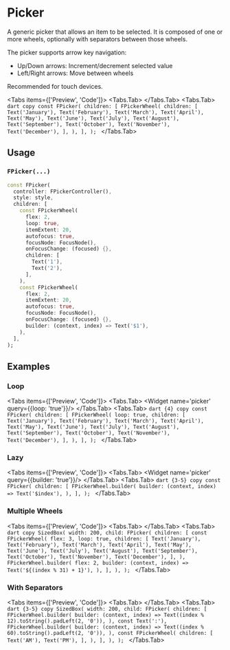 
# Picker

A generic picker that allows an item to be selected. It is composed of one or more wheels, optionally with separators
between those wheels.

The picker supports arrow key navigation:

- Up/Down arrows: Increment/decrement selected value
- Left/Right arrows: Move between wheels

Recommended for touch devices.

<LinkBadgeGroup>
    <LinkBadge label="API Reference" href="https://pub.dev/documentation/forui/latest/forui.widgets.picker/"/>
</LinkBadgeGroup>

<Tabs items={['Preview', 'Code']}>
    <Tabs.Tab>
        <Widget name='picker' query={{}}/>
    </Tabs.Tab>
    <Tabs.Tab>
        ```dart copy
        const FPicker(
          children: [
            FPickerWheel(
              children: [
                Text('January'),
                Text('February'),
                Text('March'),
                Text('April'),
                Text('May'),
                Text('June'),
                Text('July'),
                Text('August'),
                Text('September'),
                Text('October'),
                Text('November'),
                Text('December'),
              ],
            ),
          ],
        );
        ```
    </Tabs.Tab>
</Tabs>

## Usage

### `FPicker(...)`

```dart copy
const FPicker(
  controller: FPickerController(),
  style: style,
  children: [
    const FPickerWheel(
      flex: 2,
      loop: true,
      itemExtent: 20,
      autofocus: true,
      focusNode: FocusNode(),
      onFocusChange: (focused) {},
      children: [
        Text('1'),
        Text('2'),
      ],
    ),
    const FPickerWheel(
      flex: 2,
      itemExtent: 20,
      autofocus: true,
      focusNode: FocusNode(),
      onFocusChange: (focused) {},
      builder: (context, index) => Text('$1'),
    ),
  ],
);
```

## Examples

### Loop

<Tabs items={['Preview', 'Code']}>
    <Tabs.Tab>
        <Widget name='picker' query={{loop: 'true'}}/>
    </Tabs.Tab>
    <Tabs.Tab>
        ```dart {4} copy
        const FPicker(
          children: [
            FPickerWheel(
              loop: true,
              children: [
                Text('January'),
                Text('February'),
                Text('March'),
                Text('April'),
                Text('May'),
                Text('June'),
                Text('July'),
                Text('August'),
                Text('September'),
                Text('October'),
                Text('November'),
                Text('December'),
              ],
            ),
          ],
        );
        ```
    </Tabs.Tab>
</Tabs>

### Lazy

<Tabs items={['Preview', 'Code']}>
    <Tabs.Tab>
        <Widget name='picker' query={{builder: 'true'}}/>
    </Tabs.Tab>
    <Tabs.Tab>
        ```dart {3-5} copy
        const FPicker(
          children: [
            FPickerWheel.builder(
              builder: (context, index) => Text('$index'),
            ),
          ],
        );
        ```
    </Tabs.Tab>
</Tabs>

### Multiple Wheels

<Tabs items={['Preview', 'Code']}>
    <Tabs.Tab>
        <Widget name='picker' variant='multiple'/>
    </Tabs.Tab>
    <Tabs.Tab>
        ```dart copy
        SizedBox(
          width: 200,
          child: FPicker(
            children: [
              const FPickerWheel(
                flex: 3,
                loop: true,
                children: [
                  Text('January'),
                  Text('February'),
                  Text('March'),
                  Text('April'),
                  Text('May'),
                  Text('June'),
                  Text('July'),
                  Text('August'),
                  Text('September'),
                  Text('October'),
                  Text('November'),
                  Text('December'),
                ],
              ),
              FPickerWheel.builder(
                flex: 2,
                builder: (context, index) => Text('${(index % 31) + 1}'),
              ),
            ],
          ),
        );
        ```
    </Tabs.Tab>
</Tabs>

### With Separators

<Tabs items={['Preview', 'Code']}>
    <Tabs.Tab>
        <Widget name='picker' variant='separator'/>
    </Tabs.Tab>
    <Tabs.Tab>
        ```dart {3-5} copy
        SizedBox(
          width: 200,
          child: FPicker(
            children: [
              FPickerWheel.builder(
                builder: (context, index) => Text((index % 12).toString().padLeft(2, '0')),
              ),
              const Text(':'),
              FPickerWheel.builder(
                builder: (context, index) => Text((index % 60).toString().padLeft(2, '0')),
              ),
              const FPickerWheel(
                children: [
                  Text('AM'),
                  Text('PM'),
                ],
              ),
            ],
          ),
        );
        ```
    </Tabs.Tab>
</Tabs>
